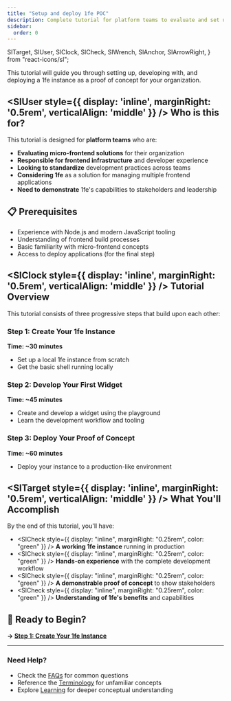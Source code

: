 ```yaml
---
title: "Setup and deploy 1fe POC"
description: Complete tutorial for platform teams to evaluate and set up 1fe
sidebar:
  order: 0
---
```


  SlTarget,
  SlUser,
  SlClock,
  SlCheck,
  SlWrench,
  SlAnchor,
  SlArrowRight,
} from "react-icons/sl";

This tutorial will guide you through setting up, developing with, and deploying a 1fe instance as a proof of concept for your organization.

## <SlUser style={{ display: 'inline', marginRight: '0.5rem', verticalAlign: 'middle' }} /> Who is this for?

This tutorial is designed for **platform teams** who are:

- **Evaluating micro-frontend solutions** for their organization
- **Responsible for frontend infrastructure** and developer experience
- **Looking to standardize** development practices across teams
- **Considering 1fe** as a solution for managing multiple frontend applications
- **Need to demonstrate** 1fe's capabilities to stakeholders and leadership

## 📋 Prerequisites

<div class="prose">

- Experience with Node.js and modern JavaScript tooling
- Understanding of frontend build processes
- Basic familiarity with micro-frontend concepts
- Access to deploy applications (for the final step)

</div>

## <SlClock style={{ display: 'inline', marginRight: '0.5rem', verticalAlign: 'middle' }} /> Tutorial Overview

This tutorial consists of three progressive steps that build upon each other:

### Step 1: Create Your 1fe Instance

**Time: ~30 minutes**

- Set up a local 1fe instance from scratch
- Get the basic shell running locally

### Step 2: Develop Your First Widget

**Time: ~45 minutes**

- Create and develop a widget using the playground
- Learn the development workflow and tooling

### Step 3: Deploy Your Proof of Concept

**Time: ~60 minutes**

- Deploy your instance to a production-like environment

## <SlTarget style={{ display: 'inline', marginRight: '0.5rem', verticalAlign: 'middle' }} /> What You'll Accomplish

By the end of this tutorial, you'll have:

- <SlCheck
    style={{ display: "inline", marginRight: "0.25rem", color: "green" }}
  /> **A working 1fe instance** running in production
- <SlCheck
    style={{ display: "inline", marginRight: "0.25rem", color: "green" }}
  /> **Hands-on experience** with the complete development workflow
- <SlCheck
    style={{ display: "inline", marginRight: "0.25rem", color: "green" }}
  /> **A demonstrable proof of concept** to show stakeholders
- <SlCheck
    style={{ display: "inline", marginRight: "0.25rem", color: "green" }}
  /> **Understanding of 1fe's benefits** and capabilities

## 🚀 Ready to Begin?

**→ [Step 1: Create Your 1fe Instance](/tutorials/setup-and-deploy-1fe-poc/installation/)**

---

### Need Help?

- Check the [FAQs](/learning/faqs/) for common questions
- Reference the [Terminology](/reference/terminology/) for unfamiliar concepts
- Explore [Learning](/learning/) for deeper conceptual understanding
